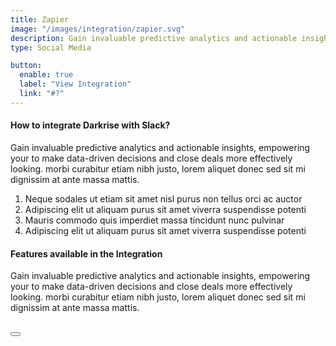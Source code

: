 ```yaml
---
title: Zapier
image: "/images/integration/zapier.svg"
description: Gain invaluable predictive analytics and actionable insights, empowering your to make data-driven decisions.
type: Social Media

button:
  enable: true
  label: "View Integration"
  link: "#?"
---
```


#### How to integrate Darkrise with Slack?

Gain invaluable predictive analytics and actionable insights, empowering your to make data-driven decisions and close deals more effectively looking. morbi curabitur etiam nibh justo, lorem aliquet donec sed sit mi dignissim at ante massa mattis.

1. Neque sodales ut etiam sit amet nisl purus non tellus orci ac auctor
2. Adipiscing elit ut aliquam purus sit amet viverra suspendisse potenti
3. Mauris commodo quis imperdiet massa tincidunt nunc pulvinar
4. Adipiscing elit ut aliquam purus sit amet viverra suspendisse potenti

#### Features available in the Integration

Gain invaluable predictive analytics and actionable insights, empowering your to make data-driven decisions and close deals more effectively looking. morbi curabitur etiam nibh justo, lorem aliquet donec sed sit mi dignissim at ante massa mattis.

<br />

<Button label="Connect Mailchimp" link="#" />
